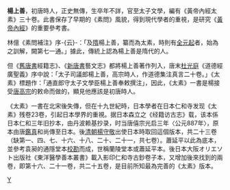 '''楊上善'''，初唐時人，正史無傳，生卒年不詳，官至太子文學，編有《黃帝內經太素》三十卷。此書保存了早期的《素問》風貌，得到現代學者的重視，是研究《[[黃帝內經|黃帝內經]]》的重要參考書。

林億《素問補注》序-{云}-：「及[[隋朝|隋]]楊上善，纂而為太素，時則有[[全元起|全元起]]者，始為之訓解，闕第七一通。」據此，傳統上認為楊上善是隋代的人。

但《[[舊唐書|舊唐書]]經籍志》、《[[新唐書|新唐書]]藝文志》都將楊上善著作列入，唐末[[杜光庭|杜光庭]]《道德經廣聖義》序中說：「太子司議郎楊上善，高宗時人，作道德集注真言二十卷。」《太素》標題作：「通直郎守太子文學臣楊上善奉敕撰注」，因此，《太素》一書是楊接受[[唐高宗|唐高宗]]的敕命而做的，顯見他應該是初唐時人。

《太素》一書在北宋後失傳，但在十九世紀時，日本學者在日本仁和寺发现《太素》残卷23卷，引起日本學界的重視。据日本森立之《经籍访古志》载，该本係日本仁和三年旧抄本，由丹波赖基抄录，时当唐僖宗光启三年〈公元887年〉，原本由唐[[鑑真|鑑真]]和尚傳至日本。後[[清朝|清朝]][[楊守敬|楊守敬]]出使日本時取回這個版本，共二十三卷（缺第一、四、七、十六、十八、二十、二十一，共七卷）。蕭延平以此為底本，並參考袁昶的通隱堂本[[校勘|校勘]]而成，世稱蘭陵堂本或蕭延平本。後日本大阪オリエソト出版社《東洋醫學善本叢書》載入影印仁和寺古鈔卷子本，又增加後來找到的兩卷，即第十六、二十一卷，共二十五卷，是目前所知最為完善的《太素》版本。
{{唐朝人小作品}}
[[Category:唐朝醫學家|Y]]